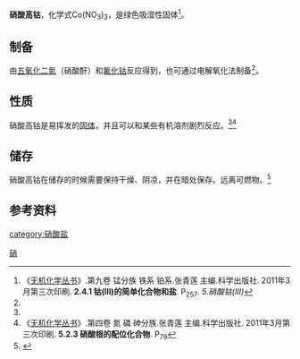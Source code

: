 {{chembox
|   Reference = 
|   Name = 硝酸高钴
|   ImageFile = [[File:3.svg|10px]]  [[File:Nitrat-Ion.svg|100px]]  [[File:Co3+.svg|33px]]
|   ImageName = 
|   OtherNames = 硝酸钴(III)
|Section1={{Chembox Identifiers
| CASNo_Ref = {{cascite|changed|??}}
| CASNo = 15520-84-0
| RTECS = 
| EINECS = 
|  PubChem = 11694431
|  ChemSpiderID = 9869156
|  SMILES = [Co+3].O=[N+]([O-])[O-].[O-][N+]([O-])=O.[O-][N+]([O-])=O
|  InChI = 1/Co.3NO3/c;3*2-1(3)4/q+3;3*-1
|  InChIKey = JGDIMKGYTAZXOY-UHFFFAOYAI
|  StdInChI = 1S/Co.3NO3/c;3*2-1(3)4/q+3;3*-1
|  StdInChIKey = JGDIMKGYTAZXOY-UHFFFAOYSA-N

  }}
|Section2 = {{Chembox Properties
|   Formula = Co(NO<sub>3</sub>)<sub>3</sub>
|   MolarMass1 = 244.954
|   Appearance = 绿色晶体
|   Density = 2.49 g/cm<sup>3</sup>
|   Solubility = 5.07 g/100 mL
|   SolOther = 
|   MeltingPt = 
|   BoilingPt = 
  }}
| Section3 = {{Chembox Structure
|   MolShape = 
|   Coordination = 
|   CrystalStruct = Cubic
|   Dipole =
  }}
| Section7 = {{Chembox Hazards
|   ExternalMSDS = 
|   EUIndex = 
|   EUClass = 
|   RPhrases = 
|   Sphrases = 
|   NFPA-H = 
|   NFPA-F = 
|   NFPA-R = 
|   NFPA-O = 
  }}
| Section8 = {{Chembox Related
|   OtherAnions = 
|   OtherCations = [[硝酸铁|硝酸铁]]<br/>[[硝酸镍|硝酸镍]]
|   OtherCpds = [[硝酸钴|硝酸钴]]
  }}
}}
'''硝酸高钴'''，化学式Co(NO<sub>3</sub>)<sub>3</sub>，是绿色吸湿性固体<ref name=wc9>《[[无机化学丛书|无机化学丛书]]》.第九卷 锰分族 铁系 铂系.张青莲 主编.科学出版社. 2011年3月第三次印刷. '''2.4.1 钴(III)的简单化合物和盐'''. P<sub>257</sub>. ''5.硝酸钴(III)''</ref>。

==制备==
由[[五氧化二氮|五氧化二氮]]（硝酸酐）和[[氟化钴|氟化钴]]反应得到，也可通过电解氧化法制备<ref name=wc9></ref>。
==性质==
硝酸高钴是易挥发的[[固体|固体]]，并且可以和某些有机溶剂剧烈反应。<ref name=wc9></ref><ref name=wc4>《[[无机化学丛书|无机化学丛书]]》.第四卷 氮 磷 砷分族.张青莲 主编.科学出版社. 2011年3月第三次印刷. '''5.2.3 硝酸根的配位化合物'''. P<sub>79</sub></ref>

==储存==
硝酸高钴在储存的时候需要保持干燥、阴凉，并在暗处保存。远离可燃物。<ref>{{Cite web |url=http://ull.chemistry.uakron.edu/erd/Chemicals/4000/3384.html |title=University of Akron Chemical Database |accessdate=2013-07-22 |archive-date=2012-12-11 |archive-url=https://archive.is/20121211110922/http://ull.chemistry.uakron.edu/erd/Chemicals/4000/3384.html |dead-url=yes }}</ref>
==参考资料==
{{reflist}}

{{钴化合物}}
{{硝酸盐}}

[[Category:三价钴化合物|硝]]
[[category:硝酸盐|category:硝酸盐]]